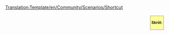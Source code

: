 <noinclude>[[Translation:Template/en/Community/Scenarios/Shortcut]]</noinclude><div style="border: 1px solid #999; background: #ffff99; margin: .3em .3em .3em 1em; padding: 3px; float: right; font-size:smaller; font-weight:bold">
Skrót:<br />{{{1|}}}
</div>